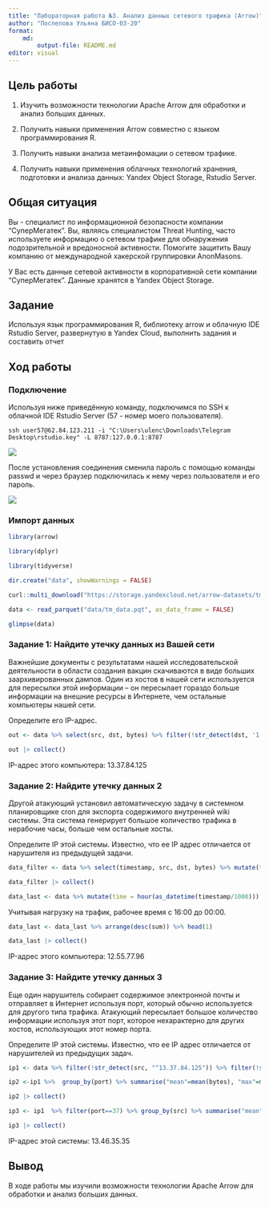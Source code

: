```yaml
---
title: "Лабораторная работа №3. Анализ данных сетевого трафика (Arrow)"
author: "Поспелова Ульяна БИСО-03-20"
format: 
    md:
        output-file: README.md
editor: visual
---
```


## Цель работы

1.  Изучить возможности технологии Apache Arrow для обработки и анализ больших данных.

2.  Получить навыки применения Arrow совместно с языком программирования R.

3.  Получить навыки анализа метаинфомации о сетевом трафике.

4.  Получить навыки применения облачных технологий хранения, подготовки и анализа данных: Yandex Object Storage, Rstudio Server.

## Общая ситуация

Вы - специалист по информационной безопасности компании "СуперМегатек". Вы, являясь специалистом Threat Hunting, часто используете информацию о сетевом трафике для обнаружения подозрительной и вредоносной активности. Помогите защитить Вашу компанию от международной хакерской группировки AnonMasons.

У Вас есть данные сетевой активности в корпоративной сети компании "СуперМегатек". Данные хранятся в Yandex Object Storage.

## Задание

Используя язык программирования R, библиотеку arrow и облачную IDE Rstudio Server, развернутую в Yandex Cloud, выполнить задания и составить отчет

## Ход работы

### Подключение

Используя ниже приведённую команду, подключимся по SSH к облачной IDE Rstudio Server (57 - номер моего пользователя).

```{}
ssh user57@62.84.123.211 -i "C:\Users\ulenc\Downloads\Telegram Desktop\rstudio.key" -L 8787:127.0.0.1:8787
```

![](PNGs/pic_1.png)

После установления соединения сменила пароль с помощью команды passwd и через браузер подключилась к нему через пользователя и его пароль.

![](PNGs/pic_2.png)

### Импорт данных

```r
library(arrow)
```

```r
library(dplyr)
```

```r
library(tidyverse)
```

```r
dir.create("data", showWarnings = FALSE)
```

```r
curl::multi_download("https://storage.yandexcloud.net/arrow-datasets/tm_data.pqt", "data/tm_data.pqt",resume = TRUE)
```

```r
data <- read_parquet("data/tm_data.pqt", as_data_frame = FALSE)
```

```r
glimpse(data)
```

### Задание 1: Найдите утечку данных из Вашей сети

Важнейшие документы с результатами нашей исследовательской деятельности в области создания вакцин скачиваются в виде больших заархивированных дампов. Один из хостов в нашей сети используется для пересылки этой информации – он пересылает гораздо больше информации на внешние ресурсы в Интернете, чем
остальные компьютеры нашей сети. 

Определите его IP-адрес.

```r
out <- data %>% select(src, dst, bytes) %>% filter(!str_detect(dst, '1[2-4].*')) %>% select(src, bytes) %>% group_by(src) %>% summarize(sum_bytes = sum(bytes)) %>% filter(sum_bytes == max(sum_bytes))
```

```r
out |> collect()
```

IP-адрес этого компьютера: 13.37.84.125

### Задание 2: Найдите утечку данных 2

Другой атакующий установил автоматическую задачу в системном планировщике cron для экспорта содержимого внутренней wiki системы. Эта система генерирует большое количество трафика в нерабочие часы, больше чем остальные хосты.

Определите IP этой системы. Известно, что ее IP адрес отличается от нарушителя из предыдущей задачи.

```r
data_filter <- data %>% select(timestamp, src, dst, bytes) %>% mutate(trafic = (str_detect(src, '1[2-4].*') & !str_detect(dst, '1[2-4].*')),time = hour(as_datetime(timestamp/1000))) %>% filter(trafic == TRUE, time >= 0 & time <= 24) %>% group_by(time) %>% summarise(trafictime = n()) %>% arrange(desc(trafictime))
```

```r
data_filter |> collect()
```

```r
data_last <- data %>% mutate(time = hour(as_datetime(timestamp/1000))) %>% filter(!str_detect(src, "^13.37.84.125")) %>% filter(str_detect(src, '1[2-4].*'))  %>% filter(!str_detect(dst, '1[2-4].*'))  %>% filter(time >= 1 & time <= 15) %>% group_by(src) %>% summarise("sum" = sum(bytes)) %>% select(src,sum)
```

Учитывая нагрузку на трафик, рабочее время с 16:00 до 00:00.

```r
data_last <- data_last %>% arrange(desc(sum)) %>% head(1)
```

```r
data_last |> collect()
```

IP-адрес этого компьютера: 12.55.77.96

### Задание 3: Найдите утечку данных 3

Еще один нарушитель собирает содержимое электронной почты и отправляет в Интернет используя порт, который обычно используется для другого типа трафика. Атакующий пересылает большое количество информации используя этот порт, которое нехарактерно для других хостов, использующих этот номер порта.

Определите IP этой системы. Известно, что ее IP адрес отличается от нарушителей из предыдущих задач.

```r
ip1 <- data %>% filter(!str_detect(src, "^13.37.84.125")) %>% filter(!str_detect(src, "^12.55.77.96")) %>% filter(str_detect(src, "^12.") | str_detect(src, "^13.") | str_detect(src, "^14."))  %>% filter(!str_detect(dst, "^12.") | !str_detect(dst, "^13.") | !str_detect(dst, "^14."))  %>% select(src, bytes, port)
```

```r
ip2 <-ip1 %>%  group_by(port) %>% summarise("mean"=mean(bytes), "max"=max(bytes), "sum" = sum(bytes)) %>%  mutate("raz"= max-mean)  %>% filter(raz!=0, raz>170000)
```

```r
ip2 |> collect()
```

```r
ip3 <- ip1  %>% filter(port==37) %>% group_by(src) %>% summarise("mean"=mean(bytes)) %>% filter(mean>37543) %>% select(src)
```

```r
ip3 |> collect()
```

IP-адрес этой системы: 13.46.35.35

## Вывод

В ходе работы мы изучили возможности технологии Apache Arrow для обработки и анализ больших данных.

